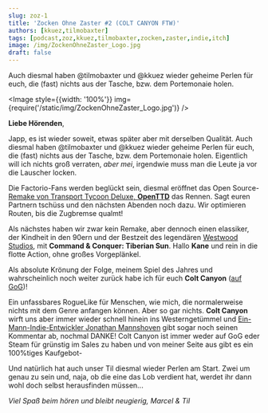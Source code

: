 ```yaml
---
slug: zoz-1
title: 'Zocken Ohne Zaster #2 (COLT CANYON FTW)'
authors: [kkuez,tilmobaxter]
tags: [podcast,zoz,kkuez,tilmobaxter,zocken,zaster,indie,itch]
image: /img/ZockenOhneZaster_Logo.jpg
draft: false
---
```



Auch diesmal haben @tilmobaxter und @kkuez wieder geheime Perlen für euch, die (fast) nichts aus der Tasche, bzw. dem Portemonaie holen.

<Image style={{width: '100%'}} img={require('/static/img/ZockenOhneZaster_Logo.jpg')} />

<!--truncate-->

**Liebe Hörenden**,

Japp, es ist wieder soweit, etwas später aber mit derselben Qualität.
Auch diesmal haben @tilmobaxter und @kkuez wieder geheime Perlen für euch, die (fast) nichts aus der Tasche, bzw. dem Portemonaie holen.
Eigentlich will ich nichts groß verraten, *aber mei*, irgendwie muss man die Leute ja vor die Lauscher locken.

Die Factorio-Fans werden beglückt sein, diesmal eröffnet das Open Source-[Remake von Transport Tycoon Deluxe, **OpenTTD**](https://www.openttd.org/) das Rennen. Sagt euren Partnern tschüss und den nächsten Abenden noch dazu.
Wir optimieren Routen, bis die Zugbremse qualmt!

Als nächstes haben wir zwar kein Remake, aber dennoch einen elassiker, der Kindheit in den 90ern und der Bestzeit des legendären [Westwood Studios](https://cnc-comm.com/westwood-studios), mit **Command & Conquer: Tiberian Sun**.
Hallo **Kane** und rein in die flotte Action, ohne großes Vorgeplänkel.

Als absolute Krönung der Folge, meinem Spiel des Jahres und wahrscheinlich noch weiter zurück habe ich für euch
**Colt Canyon** ([auf GoG](https://www.gog.com/de/game/colt_canyon))!

Ein unfassbares RogueLike für Menschen, wie mich, die normalerweise nichts mit dem Genre anfangen können. Aber so gar nichts.
**Colt Canyon** wirft uns aber immer wieder schnell hinein ins Westerngetümmel und [Ein-Mann-Indie-Entwickler Jonathan Mannshoven](https://www.retrific.net/) gibt sogar noch seinen Kommentar ab, nochmal DANKE!
Colt Canyon ist immer weder auf GoG eder Steam für grünstig im Sales zu haben und von meiner Seite aus gibt es ein 100%tiges Kaufgebot-

Und natürlich hat auch unser Til diesmal wieder Perlen am Start. Zwei um genau zu sein und, naja, ob  die eine das Lob verdient hat, werdet ihr dann wohl doch selbst herausfinden müssen...

*Viel Spaß beim hören und bleibt neugierig,*
*Marcel & Til*


<ReactPlayer
    width="100%"
    height="50px"
    controls
    url='https://m10z.picnotes.de/ZockenOhneZaster/ZockenOhneZaster_1.mp3'
/>
